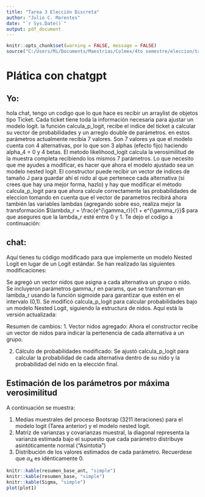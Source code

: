 ```yaml
---
title: "Tarea 3 Elección Discreta"
author: "Julio C. Marentes"
date: "`r Sys.Date()`"
output: pdf_document
---
```


```r
knitr::opts_chunk$set(warning = FALSE, message = FALSE)
source("C:/Users/Mi/Documents/Maestrias/Colmex/4to semestre/eleccion/tareas eleccion/Tarea3/src/Tarea3_Eleccion.R", encoding = "UTF-8")

```


# Plática con chatgpt


## Yo:

hola chat, tengo un codigo que lo que hace es recibir un arraylist de objetos tipo Ticket. Cada ticket tiene toda la información necesaria para ajustar un modelo logit. la función calcula_p_logit, recibe el indice del ticket a calcular su vector de probabilidades y un arreglo double de parámetros. en estos parámetros actualmente recibía 7 valores. Son 7 valores ya que el modelo cuenta con 4 alternativas, por lo que son 3 alphas (efecto fijo) haciendo alpha_4 = 0 y 4 betas. El metodo likelihood_logit calcula la verosimilitud de la muestra completa recibiendo los mismos 7 parámetros. Lo que necesito que me ayudes a modificar, es hacer que ahora el modelo ajustado sea un modelo nested logit. El constructor puede recibir un vector de indices de tamaño J para guardar ahí el nido al que pertenece cada alternativa (si crees que hay una mejor forma, hazlo) y hay que modificar el método calcula_p_logit para que ahora calcule correctamente las probabilidades de eleccion tomando en cuenta que el vector de parametros recibirá ahora también las variables lambdas (agregando sobre eso, realiza mejor la transformación $\lambda_r = \frac{e^{\gamma_r}}{1 + e^{\gamma_r}}$ para que asegures que la lambda_r esté entre 0 y 1. Te dejo el codigo a continuación:

## chat:

Aquí tienes tu código modificado para que implemente un modelo Nested Logit en lugar de un Logit estándar. Se han realizado las siguientes modificaciones:

Se agregó un vector nidos que asigna a cada alternativa un grupo o nido.
Se incluyeron parámetros gamma_r en params, que se transforman en lambda_r usando la función sigmoide para garantizar que estén en el intervalo (0,1).
Se modificó calcula_p_logit para calcular probabilidades bajo un modelo Nested Logit, siguiendo la estructura de nidos.
Aquí está la versión actualizada:

Resumen de cambios:
1. Vector nidos agregado: Ahora el constructor recibe un vector de nidos para indicar la pertenencia de cada alternativa a un grupo.

2. Cálculo de probabilidades modificado: Se ajustó calcula_p_logit para calcular la probabilidad de cada alternativa dentro de su nido y la probabilidad del nido en la elección final.

## Estimación de los parámetros por máxima verosimilitud

A continuación se muestra:

1. Medias muestrales del proceso Bootsrap (3211 iteraciones) para el modelo logit (Tarea anterior) y el modelo nested logit.
2. Matriz de varianzas y covarianzas muestral, la diagonal representa la varianza estimada bajo el supuesto que cada parámetro distribuye asintóticamente normal ("Asintotia")
3. Distribución de los valores estimados de cada parámetro. Recuerdese que $\alpha_4$ es idénticamente 0.

```r
knitr::kable(resumen_base_ant, "simple")
knitr::kable(resumen_base, "simple")
knitr::kable(Sigma, "simple")
plot(plot1)
```

